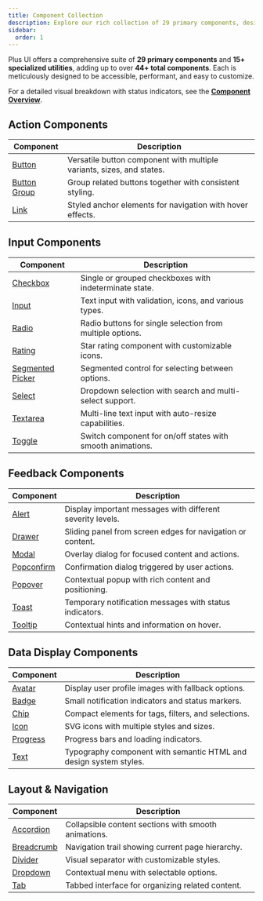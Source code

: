 ```yaml
---
title: Component Collection
description: Explore our rich collection of 29 primary components, designed to be accessible, customizable, and framework-agnostic.
sidebar:
  order: 1
---
```


Plus UI offers a comprehensive suite of **29 primary components** and **15+ specialized utilities**, adding up to over **44+ total components**. Each is meticulously designed to be accessible, performant, and easy to customize.

For a detailed visual breakdown with status indicators, see the [**Component Overview**](/library/getting-started/component-overview/).

## Action Components

| Component | Description |
|-----------|-------------|
| [Button](/library/components/button) | Versatile button component with multiple variants, sizes, and states. |
| [Button Group](/library/components/button-group) | Group related buttons together with consistent styling. |
| [Link](/library/components/link) | Styled anchor elements for navigation with hover effects. |

## Input Components

| Component | Description |
|-----------|-------------|
| [Checkbox](/library/components/checkbox) | Single or grouped checkboxes with indeterminate state. |
| [Input](/library/components/input) | Text input with validation, icons, and various types. |
| [Radio](/library/components/radio) | Radio buttons for single selection from multiple options. |
| [Rating](/library/components/rating) | Star rating component with customizable icons. |
| [Segmented Picker](/library/components/segmented-picker) | Segmented control for selecting between options. |
| [Select](/library/components/select) | Dropdown selection with search and multi-select support. |
| [Textarea](/library/components/textarea) | Multi-line text input with auto-resize capabilities. |
| [Toggle](/library/components/toggle) | Switch component for on/off states with smooth animations. |

## Feedback Components

| Component | Description |
|-----------|-------------|
| [Alert](/library/components/alert) | Display important messages with different severity levels. |
| [Drawer](/library/components/drawer) | Sliding panel from screen edges for navigation or content. |
| [Modal](/library/components/modal) | Overlay dialog for focused content and actions. |
| [Popconfirm](/library/components/popconfirm) | Confirmation dialog triggered by user actions. |
| [Popover](/library/components/popover) | Contextual popup with rich content and positioning. |
| [Toast](/library/components/toast) | Temporary notification messages with status indicators. |
| [Tooltip](/library/components/tooltip) | Contextual hints and information on hover. |

## Data Display Components

| Component | Description |
|-----------|-------------|
| [Avatar](/library/components/avatar) | Display user profile images with fallback options. |
| [Badge](/library/components/badge) | Small notification indicators and status markers. |
| [Chip](/library/components/chip) | Compact elements for tags, filters, and selections. |
| [Icon](/library/components/icon) | SVG icons with multiple styles and sizes. |
| [Progress](/library/components/progress) | Progress bars and loading indicators. |
| [Text](/library/components/text) | Typography component with semantic HTML and design system styles. |

## Layout & Navigation

| Component | Description |
|-----------|-------------|
| [Accordion](/library/components/accordion) | Collapsible content sections with smooth animations. |
| [Breadcrumb](/library/components/breadcrumb) | Navigation trail showing current page hierarchy. |
| [Divider](/library/components/divider) | Visual separator with customizable styles. |
| [Dropdown](/library/components/dropdown) | Contextual menu with selectable options. |
| [Tab](/library/components/tab) | Tabbed interface for organizing related content. |
